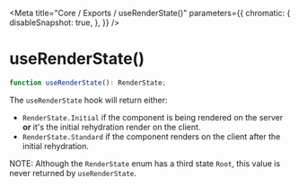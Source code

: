 
<Meta
    title="Core / Exports / useRenderState()"
    parameters={{
        chromatic: {
            disableSnapshot: true,
        },
    }}
/>

# useRenderState()

```ts
function useRenderState(): RenderState;
```

The `useRenderState` hook will return either:
- `RenderState.Initial` if the component is being rendered on the server **or** it's
  the initial rehydration render on the client.
- `RenderState.Standard` if the component renders on the client after the initial
  rehydration.

NOTE: Although the `RenderState` enum has a third state `Root`, this value is never
returned by `useRenderState`.
